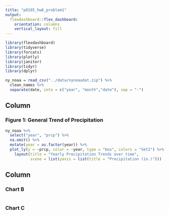 ```yaml
---
title: "p8105_hw6_problem1"
output: 
  flexdashboard::flex_dashboard:
    orientation: columns
    vertical_layout: fill
---
```


```r
library(flexdashboard)
library(tidyverse)
library(forcats)
library(plotly)
library(janitor)
library(tidyr)
library(dplyr)

ny_noaa = read_csv("../data/nynoaadat.zip") %>%
  clean_names %>%
  separate(date, into = c("year", "month","date"), sep = "-")

```

Column {data-width=650}
-----------------------------------------------------------------------

### Figure 1: General Trend of Precipitation

```r
ny_noaa %>%
  select("year", "prcp") %>%
  na.omit() %>%
  mutate(year = as.factor(year)) %>%
  plot_ly(y = ~prcp, color = ~year, type = "box", colors = "Set2") %>%
    layout(title = "Yearly Precipitation Trends over time",
           scene = list(yaxis = list(title = "Precipitation (in.)")))
```

Column {data-width=350}
-----------------------------------------------------------------------

### Chart B

```r

```

### Chart C

```r

```

